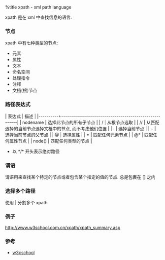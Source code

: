%title xpath - xml path language

xpath 是在 xml 中查找信息的语言.

=== 节点 ===
xpath 中有七种类型的节点:
* 元素
* 属性
* 文本
* 命名空间
* 处理指令
* 注释
* 文档(根)节点


=== 路径表达式 ===

| 表达式   | 描述                                                   |
|----------+--------------------------------------------------------|
| nodename | 选择此节点的所有子节点                                 |
| /        | 从根节点选取                                           |
| //       | 从匹配选择的当前节点选择文档中的节点, 而不考虑他们位置 |
| .        | 选择当前节点                                           |
| ..       | 选择当前节点的父节点                                   |
| @        | 选择属性                                               |
| *        | 匹配任何元素节点                                       |
| @*       | 匹配任何属性节点                                       |
| node()   | 匹配任何类型的节点                                     |

* 以 */* 开头表示绝对路径

=== 谓语 ===
谓语用来查找某个特定的节点或者包含某个指定的值的节点.  总是包裹在 [] 之内


=== 选择多个路径 ===
使用 | 分割多个 xpath

=== 例子 ===
[[http://www.w3school.com.cn/xpath/xpath_summary.asp]]


=== 参考 ===
* [[http://www.w3school.com.cn/xpath/xpath_syntax.asp|w3cschool]]
